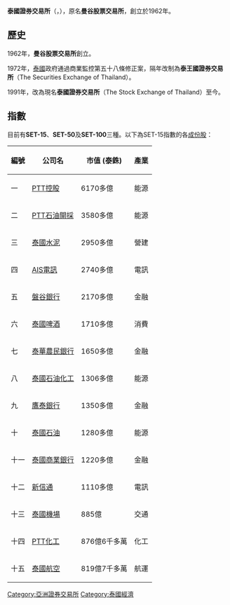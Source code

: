 {{Infobox Exchange
|name       = 泰國證券交易所
|nativename = ตลาดหลักทรัพย์แห่งประเทศไทย
|logo       = [[File:The_Stock_Exchange_of_Thailand_logo.svg|220px]]
|image      = 
|type       = [[證券交易所|證券交易所]]
|city       = 曼谷
|country    = 泰國
|coor       = {{coord|13|43|22|N|100|33|34|E|region:TH_type:landmark}}
|foundation = 1962年
|owner      = 
|key_people = 
|currency   = [[泰銖|泰銖]]
|listings   = 523
|mcap       = 
|volume     = 
|indexes    = {{tsl|en|SET Index||SET 指數}}, {{tsl|en|SET50 Index and SET100 Index||SET50 指數 和 SET100 指數}}
|homepage   = [http://www.set.or.th/en/index.html www.set.or.th]
|footnotes  = 
}}
'''泰國證券交易所'''（{{lang-th|'''ตลาดหลักทรัพย์แห่งประเทศไทย'''}}，{{lang-en|'''The Stock Exchange of Thailand'''}}），原名'''曼谷股票交易所'''，創立於1962年。

== 歷史 ==
1962年，'''曼谷股票交易所'''創立。

1972年，[[泰國|泰國]]政府通過商業監控第五十八條修正案，隔年改制為'''泰王國證券交易所'''（The Securities Exchange of Thailand）。

1991年，改為現名'''泰國證券交易所'''（The Stock Exchange of Thailand）至今。

==指數==
目前有'''SET-15'''、'''SET-50'''及'''SET-100'''三種。以下為SET-15指數的各[[成份股|成份股]]：
{| class="wikitable"
|-
! 編號 || 公司名 || 市值 (泰銖) || 產業
|-
| 一 || [[泰國國家石油股份|PTT控股]]  || 6170多億 || 能源
|-
| 二 || [[PTT勘探生產股份|PTT石油開採]] || 3580多億|| 能源
|-
| 三 || [[泰國水泥|泰國水泥]]  || 2950多億 || 營建
|-
| 四 || [[AIS電訊|AIS電訊]] || 2740多億 || 電訊
|-
| 五 || [[盤谷銀行|盤谷銀行]] || 2170多億 || 金融
|-
| 六 || [[泰國啤酒|泰國啤酒]]  || 1710多億 || 消費
|-
| 七 || [[泰華農民銀行|泰華農民銀行]] || 1650多億 || 金融
|-
| 八 || [[泰國石油化工|泰國石油化工]] || 1306多億 || 能源
|-
| 九 || [[鷹泰銀行|鷹泰銀行]] || 1350多億 || 金融
|-
| 十 || [[泰國石油|泰國石油]] || 1280多億 || 能源
|-
| 十一 || [[泰國商業銀行|泰國商業銀行]]  || 1220多億 || 金融
|-
| 十二 || [[新信通|新信通]] || 1110多億 || 電訊
|-
| 十三 || [[新曼谷國際機場|泰國機場]] || 885億 || 交通
|-
| 十四 || [[PTT_Chemical|PTT化工]] || 876億6千多萬 || 化工
|-
| 十五 || [[泰國國際航空|泰國航空]]  || 819億7千多萬 || 航運
|}

{{世界交易所联合会}}

[[Category:亞洲證券交易所|Category:亞洲證券交易所]]
[[Category:泰國經濟|Category:泰國經濟]]